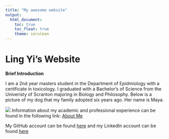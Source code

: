```yaml
---
title: "My awesome website"
output: 
  html_document:
    toc: true
    toc_float: true
    theme: cerulean
---
```


# Ling Yi's Website

**Brief Introduction**

I am a 2nd year masters student in the Department of Epidmiology with a certificate in toxicology. I graduated with a Bachelor's of Science from the Univeristy of Scranton majoring in Biology and Philosophy. Below is a picture of my dog that my family adopted six years ago. Her name is Maya. 

![](images/maya.jpg)
Information about my academic and professional experience can be found in the following link: [About Me](about.html)

My GitHub account can be found [here](https://github.com/Ling-Yi521) and 
my LinkedIn account can be found [here](https://www.linkedin.com/in/ling-yi-769847163/)